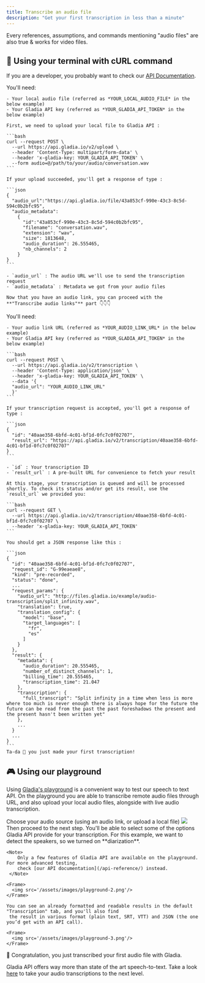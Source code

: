 ```yaml
---
title: Transcribe an audio file
description: "Get your first transcription in less than a minute"
---
```


<Tip> Every references, assumptions, and commands mentioning "audio files" are also true & works for video files. </Tip>

## 🤖 Using your terminal with cURL command

If you are a developer, you probably want to check our [API Documentation](/api-reference/).  

<AccordionGroup>
  <Accordion icon="file-audio" title="Transcribe local audio files">
    You'll need:

    - Your local audio file (referred as *YOUR_LOCAL_AUDIO_FILE* in the below example)
    - Your Gladia API key (referred as *YOUR_GLADIA_API_TOKEN* in the below example)

    First, we need to upload your local file to Gladia API : 

    ```bash
    curl --request POST \
      --url https://api.gladia.io/v2/upload \
      --header 'Content-Type: multipart/form-data' \
      --header 'x-gladia-key: YOUR_GLADIA_API_TOKEN' \
      --form audio=@/path/to/your/audio/conversation.wav
    ```

    If your upload succeeded, you'll get a response of type :

    ```json
    {
      "audio_url":"https://api.gladia.io/file/43a853cf-990e-43c3-8c5d-594c0b2bfc95",
      "audio_metadata":
        {
          "id":"43a853cf-990e-43c3-8c5d-594c0b2bfc95",
          "filename": "conversation.wav",
          "extension": "wav",
          "size": 1813648,
          "audio_duration": 26.555465,
          "nb_channels": 2
        }
    }
    ```

    - `audio_url` : The audio URL we'll use to send the transcription request
    - `audio_metadata` : Metadata we got from your audio files

    Now that you have an audio link, you can proceed with the **"Transcribe audio links"** part 👇👇👇
  </Accordion>

  <Accordion icon="globe" title="Transcribe audio links">
    You'll need:

    - Your audio link URL (referred as *YOUR_AUDIO_LINK_URL* in the below example)
    - Your Gladia API key (referred as *YOUR_GLADIA_API_TOKEN* in the below example)

    ```bash
    curl --request POST \
      --url https://api.gladia.io/v2/transcription \
      --header 'Content-Type: application/json' \
      --header 'x-gladia-key: YOUR_GLADIA_API_TOKEN' \
      --data '{
      "audio_url": "YOUR_AUDIO_LINK_URL"
      }'
    ```

    If your transcription request is accepted, you'll get a response of type :

    ```json
    {
      "id": "40aae358-6bfd-4c01-bf1d-0fc7c0f02707",
      "result_url": "https://api.gladia.io/v2/transcription/40aae358-6bfd-4c01-bf1d-0fc7c0f02707"
    }
    ```

    - `id` : Your transcription ID
    - `result_url` : A pre-built URL for convenience to fetch your result

    At this stage, your transcription is queued and will be processed  shortly. To check its status and/or get its result, use the 
    `result_url` we provided you:

    ```bash
    curl --request GET \
      --url https://api.gladia.io/v2/transcription/40aae358-6bfd-4c01-bf1d-0fc7c0f02707 \
      --header 'x-gladia-key: YOUR_GLADIA_API_TOKEN'
    ```

    You should get a JSON response like this :

    ```json
    {
      "id": "40aae358-6bfd-4c01-bf1d-0fc7c0f02707",
      "request_id": "G-99eaeae8",
      "kind": "pre-recorded",
      "status": "done",
      ...
      "request_params": {
        "audio_url": "http://files.gladia.io/example/audio-transcription/split_infinity.wav",
        "translation": true,
        "translation_config": {
          "model": "base",
          "target_languages": [
            "fr",
            "es"
          ]
        }
      },
      "result": {
        "metadata": {
          "audio_duration": 20.555465,
          "number_of_distinct_channels": 1,
          "billing_time": 20.555465,
          "transcription_time": 21.047
        },
        "transcription": {
          "full_transcript": "Split infinity in a time when less is more where too much is never enough there is always hope for the future the future can be read from the past the past foreshadows the present and the present hasn't been written yet"
        },
        ...
      }
      ...
    }
    ```
    Ta-da 🎉 you just made your first transcription!
  </Accordion>
</AccordionGroup>

## 🎮 Using our playground

Using [Gladia's playground](https://app.gladia.io/playground/1) is a convenient way to test our speech to text API. On the playground
you are able to transcribe remote audio files through URL, and also upload your local audio files, alongside with live 
audio transcription.

<Steps>
  <Step title="Select your audio source">
    Choose your audio source (using an audio link, or upload a local file)
    <Frame>
      <img src='/assets/images/playground-1.png'/>
    </Frame>
    Then proceed to the next step.
  </Step>
  <Step title="Select features">
    You'll be able to select <Tooltip tip="If you want to see a complete list of the features Gladia's API provide check the Features section">some of 
    the options</Tooltip> Gladia API provide for your transcription.
    For this example, we want to detect the speakers, so we turned on **diarization**.

    <Note>
        Only a few features of Gladia API are available on the playground. For more advanced testing,
        check [our API documentation](/api-reference/) instead. 
     </Note>

    <Frame>
      <img src='/assets/images/playground-2.png'/>
    </Frame>
  </Step>
  <Step title="Transcribe">

    You can see an already formatted and readable results in the default "Transcription" tab, and you'll also find
     the result in various format (plain text, SRT, VTT) and JSON (the one you’d get with an API call).

    <Frame>
      <img src='/assets/images/playground-3.png'/>
    </Frame>
  </Step>
</Steps>

🥳 Congratulation, you just transcribed your first audio file with Gladia.

Gladia API offers way more than state of the art speech-to-text. Take a look [here](/chapters/get-started/pages/next-steps/) to take your audio 
transcriptions to the next level.
